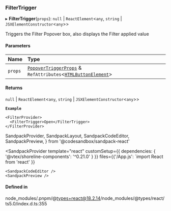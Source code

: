 ### FilterTrigger

▸ **FilterTrigger**(`props`): `null` \| `ReactElement`\<`any`, `string` \| `JSXElementConstructor`\<`any`\>\>

Triggers the Filter Popover box, also displays the Filter applied value

#### Parameters

| Name    | Type                                                                                                                                                                |
| :------ | :------------------------------------------------------------------------------------------------------------------------------------------------------------------ |
| `props` | [`PopoverTriggerProps`](interfaces/PopoverTriggerProps.md) & `RefAttributes`\<[`HTMLButtonElement`](https://developer.mozilla.org/docs/Web/API/HTMLButtonElement)\> |

#### Returns

`null` \| `ReactElement`\<`any`, `string` \| `JSXElementConstructor`\<`any`\>\>

**`Example`**

```tsx copy showLineNumbers filename="example.tsx
<FilterProvider>
  <FilterTrigger>Open</FilterTrigger>
</FilterProvider>
```

SandpackProvider,
SandpackLayout,
SandpackCodeEditor,
SandpackPreview,
} from '@codesandbox/sandpack-react'

<SandpackProvider
template="react"
customSetup={{ dependencies: { '@vtex/shoreline-components': '^0.21.0' } }}
files={{'/App.js': `import React from 'react'
  }}

>   <SandpackLayout>

    <SandpackCodeEditor />
    <SandpackPreview />

  </SandpackLayout>
</SandpackProvider>

#### Defined in

node_modules/.pnpm/@types+react@18.2.14/node_modules/@types/react/ts5.0/index.d.ts:355
